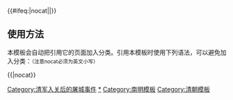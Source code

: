 {{Navbox
|name = 明末清初屠城事件
|title = [[明末清初屠殺事件]]
|state = {{{state|autocollapse}}}
|listclass = hlist
|list1 = 
* [[大同之屠]] <!-- [[山西]]晋北 -->
* [[扬州十日]] <!-- [[江淮地区|江淮]]淮左 -->
* [[嘉定三屠]] <!-- [[江南地区|江南]][[江浙]] -->
* [[金华之屠]] <!-- [[江南地区|江南]][[江浙]] -->
* [[南昌之屠]] <!-- [[江南地区|江南]][[江西]] -->
* [[同安之屠]] <!-- [[江南地区|江南]][[福建]] -->
* [[庚寅之劫]] <!-- [[嶺南地区|嶺南]][[广东]] -->
* [[屠蜀]] <!-- [[中国西南地区|西南]] -->
}}
<includeonly>{{#ifeq:{{{1}}}|nocat||[[Category:清军入关后的屠城事件]]}}</includeonly><noinclude>
== 使用方法 ==
本模板会自动把引用它的页面加入分类。引用本模板时使用下列语法，可以避免加入分类：<small>（注意nocat必须为英文小写）</small>
 
<nowiki>{{</nowiki>{{PAGENAME}}<nowiki>|nocat}}</nowiki>

[[Category:清军入关后的屠城事件|*]]
[[Category:南明模板]]
[[Category:清朝模板]]
</noinclude>